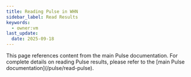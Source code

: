 ```yaml
---
title: Reading Pulse in WHN
sidebar_label: Read Results
keywords:
  - owner:vm
last_update:
  date: 2025-09-18
---
```


<Note>
This page references content from the main Pulse documentation. For complete details on reading Pulse results, please refer to the [main Pulse documentation](/pulse/read-pulse).
</Note>
